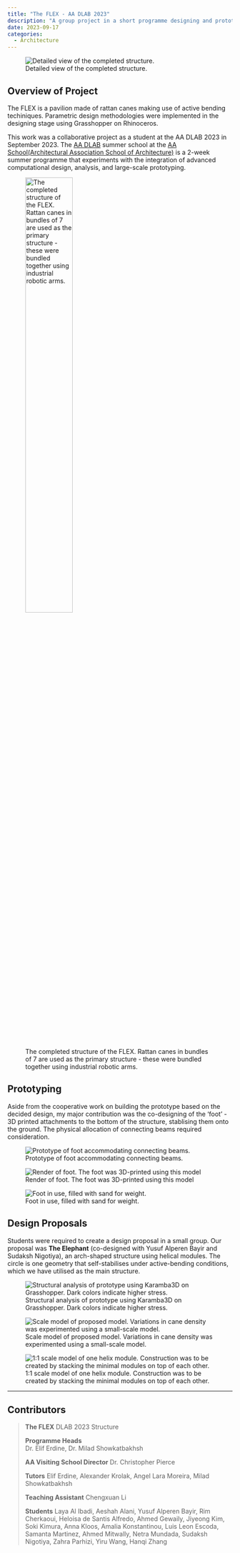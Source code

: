 ```yaml
---
title: "The FLEX - AA DLAB 2023"
description: "A group project in a short programme designing and prototyping a pavilion from rattan canes."
date: 2023-09-17
categories:
  - Architecture
---
```


![Detailed view of the completed structure.](img/the_flex/the_flex.jpg)

## Overview of Project

The FLEX is a pavilion made of rattan canes making use of active bending techiniques. Parametric design methodologies were implemented in the designing stage using Grasshopper on Rhinoceros. 

This work was a collaborative project as a student at the AA DLAB 2023 in September 2023. The [AA DLAB](https://dlab.aaschool.ac.uk/) summer school at the [AA School(Architectural Association School of Architecture)](https://www.aaschool.ac.uk/) is a 2-week summer programme that experiments with the integration of advanced computational design, analysis, and large-scale prototyping.

![The completed structure of the FLEX. Rattan canes in bundles of 7 are used as the primary structure - these were bundled together using industrial robotic arms.](img/the_flex/the_flex_overview.jpg){width=50%}

## Prototyping

Aside from the cooperative work on building the prototype based on the decided design, my major contribution was the co-designing of the 'foot' - 3D printed attachments to the bottom of the structure, stablising them onto the ground. The physical allocation of connecting beams required consideration.

::: {layout=[[4,5,5]] layout-valign="top"}

![Prototype of foot accommodating connecting beams.](img/the_flex/the_flex_foot_prototype.jpg)

![Render of foot. The foot was 3D-printed using this model](img/the_flex/the_flex_foot_render.png)

![Foot in use, filled with sand for weight.](img/the_flex/the_flex_foot.jpg)

:::

## Design Proposals

Students were required to create a design proposal in a small group. Our proposal was **The Elephant** (co-designed with Yusuf Alperen Bayir and Sudaksh Nigotiya), an arch-shaped structure using helical modules. The circle is one geometry that self-stabilises under active-bending conditions, which we have utilised as the main structure.

::: {layout-ncol=3 layout-valign="top"}

![Structural analysis of prototype using Karamba3D on Grasshopper. Dark colors indicate higher stress.](img/the_flex/the_flex_proposal_karamba.jpg)

![Scale model of proposed model. Variations in cane density was experimented using a small-scale model.](img/the_flex/the_flex_prototype.jpg)

![1:1 scale model of one helix module. Construction was to be created by stacking the minimal modules on top of each other.](img/the_flex/the_flex_prototype2.jpg)

:::


---

## Contributors

> **The FLEX**
> DLAB 2023 Structure
>
> **Programme Heads**  
> Dr. Elif Erdine, Dr. Milad Showkatbakhsh
>
> **AA Visiting School Director**
> Dr. Christopher Pierce
>
> **Tutors** 
> Elif Erdine, Alexander Krolak, Angel Lara Moreira, Milad Showkatbakhsh
> 
> **Teaching Assistant** 
> Chengxuan Li
> 
> **Students** 
> Laya Al Ibadi, Aeshah Alani, Yusuf Alperen Bayir, Rim Cherkaoui, Heloisa de Santis Alfredo, Ahmed Gewaily, Jiyeong Kim, Soki Kimura, Anna Kloos, Amalia Konstantinou, Luis Leon Escoda, Samanta Martinez, Ahmed Mitwally, Netra Mundada, Sudaksh Nigotiya, Zahra Parhizi, Yiru Wang, Hanqi Zhang
